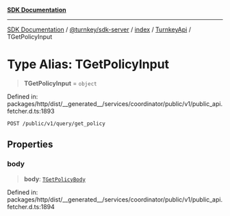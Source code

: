 [**SDK Documentation**](../../../../../../README.mdx)

***

[SDK Documentation](../../../../../../packages.mdx) / [@turnkey/sdk-server](../../../../README.mdx) / [index](../../../README.mdx) / [TurnkeyApi](../README.mdx) / TGetPolicyInput

# Type Alias: TGetPolicyInput

> **TGetPolicyInput** = `object`

Defined in: packages/http/dist/\_\_generated\_\_/services/coordinator/public/v1/public\_api.fetcher.d.ts:1893

`POST /public/v1/query/get_policy`

## Properties

### body

> **body**: [`TGetPolicyBody`](TGetPolicyBody.mdx)

Defined in: packages/http/dist/\_\_generated\_\_/services/coordinator/public/v1/public\_api.fetcher.d.ts:1894

